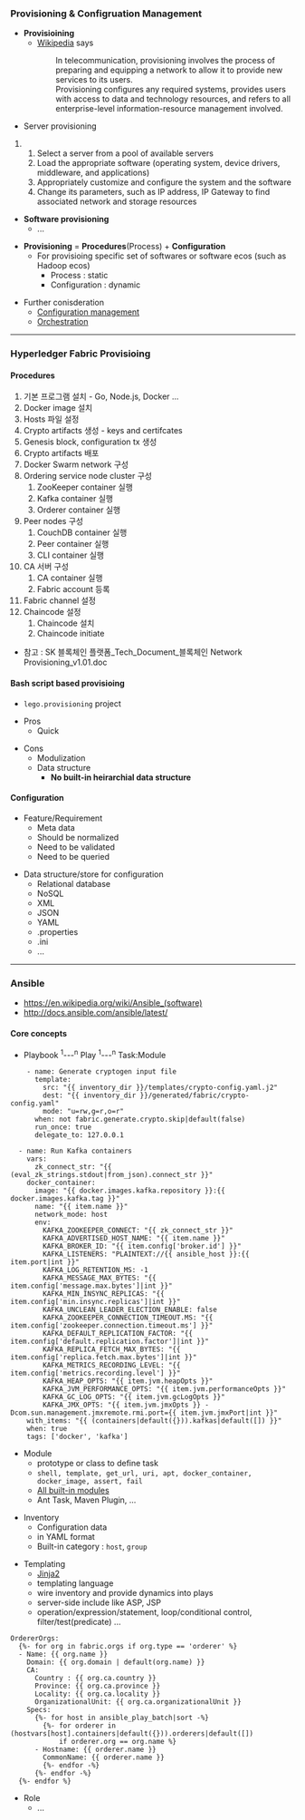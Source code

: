 
===Provisioning & Configruation Management===

* '''Provisioining'''
** [https://en.wikipedia.org/wiki/Provisioning Wikipedia] says

:: In telecommunication, provisioning involves the process of preparing and equipping a network to allow it to provide new services to its users.
:: Provisioning configures any required systems, provides users with access to data and technology resources, and refers to all enterprise-level information-resource management involved.

* Server provisioning
## Select a server from a pool of available servers
## Load the appropriate software (operating system, device drivers, middleware, and applications)
## Appropriately customize and configure the system and the software
## Change its parameters, such as IP address, IP Gateway to find associated network and storage resources

* '''Software provisioning'''
** ...

* '''Provisioning''' = '''Procedures'''(Process) + '''Configuration'''
** For provisioing specific set of softwares or software ecos (such as Hadoop ecos)
*** Process : static
*** Configuration : dynamic

* Further conisderation
** [https://en.wikipedia.org/wiki/Configuration_management Configuration management]
** [https://en.wikipedia.org/wiki/Orchestration_(computing) Orchestration]

----

===Hyperledger Fabric Provisioing===

====Procedures====

# 기본 프로그램 설치 - Go, Node.js, Docker ...
# Docker image 설치
# Hosts 파일 설정
# Crypto artifacts 생성 - keys and certifcates
# Genesis block, configuration tx 생성
# Crypto artifacts 배포
# Docker Swarm network 구성
# Ordering service node cluster 구성
## ZooKeeper container 실행
## Kafka container 실행
## Orderer container 실행
# Peer nodes 구성
## CouchDB container 실행
## Peer container 실행
## CLI container 실행
# CA 서버 구성
## CA container 실행
## Fabric account 등록
# Fabric channel 설정
# Chaincode 설정
## Chaincode 설치
## Chaincode initiate

* 참고 : SK 블록체인 플랫폼_Tech_Document_블록체인 Network Provisioning_v1.01.doc

====Bash script based provisioing====

* <code>lego.provisioning</code> project

* Pros
** Quick

* Cons
** Modulization
** Data structure
*** '''No built-in heirarchial data structure'''

====Configuration====

* Feature/Requirement
** Meta data
** Should be normalized
** Need to be validated
** Need to be queried

* Data structure/store for configuration
** Relational database
** NoSQL
** XML
** JSON
** YAML
** .properties
** .ini
** ...

----

===Ansible===

* https://en.wikipedia.org/wiki/Ansible_(software)
* http://docs.ansible.com/ansible/latest/

====Core concepts====

* Playbook <sup>1</sup>---<sup>n</sup> Play <sup>1</sup>---<sup>n</sup> Task:Module
<pre style="margin-left:40px">
    - name: Generate cryptogen input file
      template:
        src: "{{ inventory_dir }}/templates/crypto-config.yaml.j2"
        dest: "{{ inventory_dir }}/generated/fabric/crypto-config.yaml"
        mode: "u=rw,g=r,o=r"
      when: not fabric.generate.crypto.skip|default(false)
      run_once: true
      delegate_to: 127.0.0.1
</pre>
<pre style="margin-left:40px">
  - name: Run Kafka containers
    vars:
      zk_connect_str: "{{ (eval_zk_strings.stdout|from_json).connect_str }}"
    docker_container:
      image: "{{ docker.images.kafka.repository }}:{{ docker.images.kafka.tag }}"
      name: "{{ item.name }}"
      network_mode: host
      env:
        KAFKA_ZOOKEEPER_CONNECT: "{{ zk_connect_str }}"
        KAFKA_ADVERTISED_HOST_NAME: "{{ item.name }}"
        KAFKA_BROKER_ID: "{{ item.config['broker.id'] }}"
        KAFKA_LISTENERS: "PLAINTEXT://{{ ansible_host }}:{{ item.port|int }}"
        KAFKA_LOG_RETENTION_MS: -1
        KAFKA_MESSAGE_MAX_BYTES: "{{ item.config['message.max.bytes']|int }}"
        KAFKA_MIN_INSYNC_REPLICAS: "{{ item.config['min.insync.replicas']|int }}"
        KAFKA_UNCLEAN_LEADER_ELECTION_ENABLE: false
        KAFKA_ZOOKEEPER_CONNECTION_TIMEOUT.MS: "{{ item.config['zookeeper.connection.timeout.ms'] }}"
        KAFKA_DEFAULT_REPLICATION_FACTOR: "{{ item.config['default.replication.factor']|int }}"
        KAFKA_REPLICA_FETCH_MAX_BYTES: "{{ item.config['replica.fetch.max.bytes']|int }}"
        KAFKA_METRICS_RECORDING_LEVEL: "{{ item.config['metrics.recording.level'] }}"
        KAFKA_HEAP_OPTS: "{{ item.jvm.heapOpts }}"
        KAFKA_JVM_PERFORMANCE_OPTS: "{{ item.jvm.performanceOpts }}"
        KAFKA_GC_LOG_OPTS: "{{ item.jvm.gcLogOpts }}"
        KAFKA_JMX_OPTS: "{{ item.jvm.jmxOpts }} -Dcom.sun.management.jmxremote.rmi.port={{ item.jvm.jmxPort|int }}"
    with_items: "{{ (containers|default({})).kafkas|default([]) }}"
    when: true
    tags: ['docker', 'kafka']
</pre>

* Module
** prototype or class to define task
** <code>shell, template, get_url, uri, apt, docker_container, docker_image, assert, fail</code>
** [http://docs.ansible.com/ansible/latest/list_of_all_modules.html All built-in modules]
** Ant Task, Maven Plugin, ...

* Inventory
** Configuration data
** in YAML format
** Built-in category : <code>host</code>, <code>group</code>

* Templating
** [http://jinja.pocoo.org/docs/2.10/ Jinja2]
** templating language
** wire inventory and provide dynamics into plays
** server-side include like ASP, JSP
** operation/expression/statement, loop/conditional control, filter/test(predicate) ...
<pre style="margin-left:40px">
OrdererOrgs:
  {%- for org in fabric.orgs if org.type == 'orderer' %}
  - Name: {{ org.name }}
    Domain: {{ org.domain | default(org.name) }}
    CA:
      Country : {{ org.ca.country }}
      Province: {{ org.ca.province }}
      Locality: {{ org.ca.locality }}
      OrganizationalUnit: {{ org.ca.organizationalUnit }}
    Specs:
      {%- for host in ansible_play_batch|sort -%}
        {%- for orderer in (hostvars[host].containers|default({})).orderers|default([])
            if orderer.org == org.name %}
      - Hostname: {{ orderer.name }}
        CommonName: {{ orderer.name }}
        {%- endfor -%}
      {%- endfor -%}
  {%- endfor %}
</pre>

* Role
** ...


